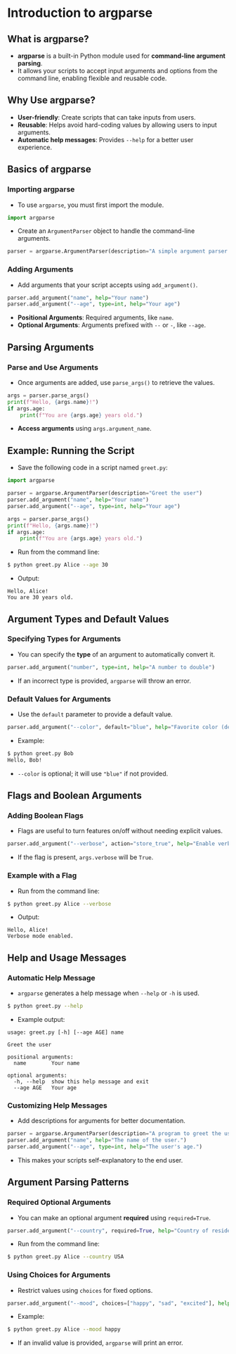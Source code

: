 # Introduction to argparse

## What is argparse?

- **argparse** is a built-in Python module used for **command-line argument parsing**.
- It allows your scripts to accept input arguments and options from the command line, enabling flexible and reusable code.

## Why Use argparse?

- **User-friendly**: Create scripts that can take inputs from users.
- **Reusable**: Helps avoid hard-coding values by allowing users to input arguments.
- **Automatic help messages**: Provides `--help` for a better user experience.

## Basics of argparse

### Importing argparse

- To use `argparse`, you must first import the module.

```python
import argparse
```

- Create an `ArgumentParser` object to handle the command-line arguments.

```python
parser = argparse.ArgumentParser(description="A simple argument parser example")
```

### Adding Arguments

- Add arguments that your script accepts using `add_argument()`.

```python
parser.add_argument("name", help="Your name")
parser.add_argument("--age", type=int, help="Your age")
```

- **Positional Arguments**: Required arguments, like `name`.
- **Optional Arguments**: Arguments prefixed with `--` or `-`, like `--age`.

## Parsing Arguments

### Parse and Use Arguments

- Once arguments are added, use `parse_args()` to retrieve the values.

```python
args = parser.parse_args()
print(f"Hello, {args.name}!")
if args.age:
    print(f"You are {args.age} years old.")
```

- **Access arguments** using `args.argument_name`.

## Example: Running the Script

- Save the following code in a script named `greet.py`:

```python
import argparse

parser = argparse.ArgumentParser(description="Greet the user")
parser.add_argument("name", help="Your name")
parser.add_argument("--age", type=int, help="Your age")

args = parser.parse_args()
print(f"Hello, {args.name}!")
if args.age:
    print(f"You are {args.age} years old.")
```

- Run from the command line:

```sh
$ python greet.py Alice --age 30
```

- Output:

```
Hello, Alice!
You are 30 years old.
```

## Argument Types and Default Values

### Specifying Types for Arguments

- You can specify the **type** of an argument to automatically convert it.

```python
parser.add_argument("number", type=int, help="A number to double")
```

- If an incorrect type is provided, `argparse` will throw an error.

### Default Values for Arguments

- Use the `default` parameter to provide a default value.

```python
parser.add_argument("--color", default="blue", help="Favorite color (default: blue)")
```

- Example:

```sh
$ python greet.py Bob
Hello, Bob!
```

- `--color` is optional; it will use `"blue"` if not provided.

## Flags and Boolean Arguments

### Adding Boolean Flags

- Flags are useful to turn features on/off without needing explicit values.

```python
parser.add_argument("--verbose", action="store_true", help="Enable verbose output")
```

- If the flag is present, `args.verbose` will be `True`.

### Example with a Flag

- Run from the command line:

```sh
$ python greet.py Alice --verbose
```

- Output:

```
Hello, Alice!
Verbose mode enabled.
```

## Help and Usage Messages

### Automatic Help Message

- `argparse` generates a help message when `--help` or `-h` is used.

```sh
$ python greet.py --help
```

- Example output:

```
usage: greet.py [-h] [--age AGE] name

Greet the user

positional arguments:
  name        Your name

optional arguments:
  -h, --help  show this help message and exit
  --age AGE   Your age
```

### Customizing Help Messages

- Add descriptions for arguments for better documentation.

```python
parser = argparse.ArgumentParser(description="A program to greet the user.")
parser.add_argument("name", help="The name of the user.")
parser.add_argument("--age", type=int, help="The user's age.")
```

- This makes your scripts self-explanatory to the end user.

## Argument Parsing Patterns

### Required Optional Arguments

- You can make an optional argument **required** using `required=True`.

```python
parser.add_argument("--country", required=True, help="Country of residence")
```

- Run from the command line:

```sh
$ python greet.py Alice --country USA
```

### Using Choices for Arguments

- Restrict values using `choices` for fixed options.

```python
parser.add_argument("--mood", choices=["happy", "sad", "excited"], help="Your current mood")
```

- Example:

```sh
$ python greet.py Alice --mood happy
```

- If an invalid value is provided, `argparse` will print an error.
